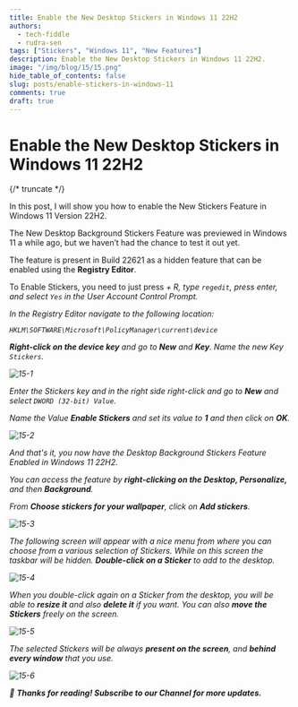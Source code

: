 ---
title: Enable the New Desktop Stickers in Windows 11 22H2
authors:
  - tech-fiddle
  - rudra-sen
tags: ["Stickers", "Windows 11", "New Features"]
description: Enable the New Desktop Stickers in Windows 11 22H2.
image: "/img/blog/15/15.png"
hide_table_of_contents: false
slug: posts/enable-stickers-in-windows-11
comments: true
draft: true
---

# Enable the New Desktop Stickers in Windows 11 22H2

{/* truncate */}

In this post, I will show you how to enable the New Stickers Feature in Windows 11 Version 22H2.

The New Desktop Background Stickers Feature was previewed in Windows 11 a while ago, but we haven’t had the chance to test it out yet.

The feature is present in Build 22621 as a hidden feature that can be enabled using the **Registry Editor**.

To Enable Stickers, you need to just press <kbd><i className="fa-brands fa-windows" /></kbd> + R, type `regedit`, press enter, and select `Yes` in the User Account Control Prompt.

In the Registry Editor navigate to the following location:

```
HKLM\SOFTWARE\Microsoft\PolicyManager\current\device
```

**Right-click on the device key** and go to **New** and **Key**. Name the new Key `Stickers`.

![15-1](/img/blog/15/15-1.png)

Enter the Stickers key and in the right side right-click and go to **New** and select `DWORD (32-bit) Value`.

Name the Value **Enable Stickers** and set its value to **1** and then click on **OK**.

![15-2](/img/blog/15/15-2.png)

And that's it, you now have the Desktop Background Stickers Feature Enabled in Windows 11 22H2.

You can access the feature by **right-clicking on the Desktop, Personalize,** and then **Background**.

From **Choose stickers for your wallpaper**, click on **Add stickers**.

![15-3](/img/blog/15/15-3.png)

The following screen will appear with a nice menu from where you can choose from a various selection of Stickers. While on this screen the taskbar will be hidden. **Double-click on a Sticker** to add to the desktop.

![15-4](/img/blog/15/15-4.png)

When you double-click again on a Sticker from the desktop, you will be able to **resize it** and also **delete it** if you want. You can also **move the Stickers** freely on the screen.

![15-5](/img/blog/15/15-5.png)

The selected Stickers will be always **present on the screen**, and **behind every window** that you use.

![15-6](/img/blog/15/15-6.png)

🎉 **Thanks for reading! Subscribe to our Channel for more updates.**
